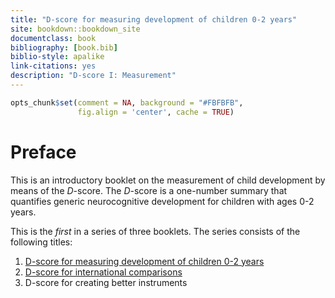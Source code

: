 --- 
title: "D-score for measuring development of children 0-2 years"
site: bookdown::bookdown_site
documentclass: book
bibliography: [book.bib]
biblio-style: apalike
link-citations: yes
description: "D-score I: Measurement"
---

```{r initbook, include = FALSE}
opts_chunk$set(comment = NA, background = "#FBFBFB",
               fig.align = 'center', cache = TRUE)
```

# Preface {-}

This is an introductory booklet on the measurement of child
development by means of the $D$-score. The $D$-score is a one-number
summary that quantifies generic neurocognitive development for
children with ages 0-2 years.

This is the *first* in a series of three booklets. The series consists
of the following titles:

1. [D-score for measuring development of children 0-2 years](https://stefvanbuuren.github.io/dbook1/)
2. [D-score for international comparisons](https://stefvanbuuren.github.io/dbook2/)
3. D-score for creating better instruments


